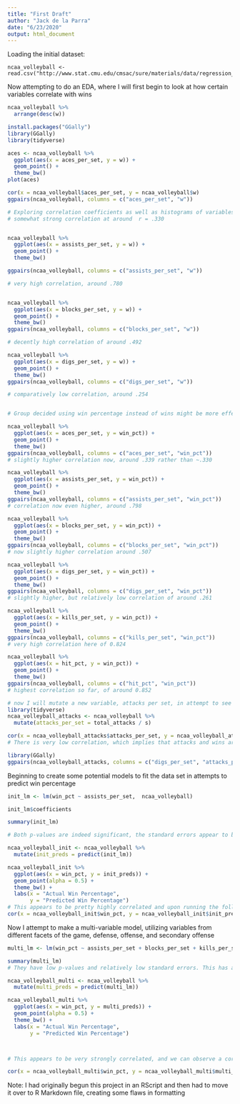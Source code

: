 ```yaml
---
title: "First Draft"
author: "Jack de la Parra"
date: "6/23/2020"
output: html_document
---
```

Loading the initial dataset:
```project
ncaa_volleyball <- read.csv("http://www.stat.cmu.edu/cmsac/sure/materials/data/regression_projects/womens_ncaa_volleyball_20182019.csv")
```


Now attempting to do an EDA, where I will first begin to look at how certain variables correlate with wins
```r
ncaa_volleyball %>%
  arrange(desc(w))

install.packages("GGally")
library(GGally)
library(tidyverse)

aces <- ncaa_volleyball %>%
  ggplot(aes(x = aces_per_set, y = w)) +
  geom_point() +
  theme_bw()
plot(aces)

cor(x = ncaa_volleyball$aces_per_set, y = ncaa_volleyball$w)
ggpairs(ncaa_volleyball, columns = c("aces_per_set", "w"))

# Exploring correlation coefficients as well as histograms of variables to see normality
# somewhat strong correlation at around  r = .330


ncaa_volleyball %>%
  ggplot(aes(x = assists_per_set, y = w)) +
  geom_point() +
  theme_bw()

ggpairs(ncaa_volleyball, columns = c("assists_per_set", "w"))

# very high correlation, around .780


ncaa_volleyball %>%
  ggplot(aes(x = blocks_per_set, y = w)) +
  geom_point() +
  theme_bw()
ggpairs(ncaa_volleyball, columns = c("blocks_per_set", "w"))

# decently high correlation of around .492

ncaa_volleyball %>%
  ggplot(aes(x = digs_per_set, y = w)) +
  geom_point() +
  theme_bw()
ggpairs(ncaa_volleyball, columns = c("digs_per_set", "w"))

# comparatively low correlation, around .254


# Group decided using win percentage instead of wins might be more effective for comparisons, since each team played a different number of games

ncaa_volleyball %>%
  ggplot(aes(x = aces_per_set, y = win_pct)) +
  geom_point() +
  theme_bw()
ggpairs(ncaa_volleyball, columns = c("aces_per_set", "win_pct"))
# slightly higher correlation now, around .339 rather than ~.330

ncaa_volleyball %>%
  ggplot(aes(x = assists_per_set, y = win_pct)) +
  geom_point() +
  theme_bw()
ggpairs(ncaa_volleyball, columns = c("assists_per_set", "win_pct"))
# correlation now even higher, around .798

ncaa_volleyball %>%
  ggplot(aes(x = blocks_per_set, y = win_pct)) +
  geom_point() +
  theme_bw()
ggpairs(ncaa_volleyball, columns = c("blocks_per_set", "win_pct"))
# now slightly higher correlation around .507

ncaa_volleyball %>%
  ggplot(aes(x = digs_per_set, y = win_pct)) +
  geom_point() +
  theme_bw()
ggpairs(ncaa_volleyball, columns = c("digs_per_set", "win_pct"))
# slightly higher, but relatively low correlation of around .261

ncaa_volleyball %>%
  ggplot(aes(x = kills_per_set, y = win_pct)) +
  geom_point() +
  theme_bw()
ggpairs(ncaa_volleyball, columns = c("kills_per_set", "win_pct"))
# very high correlation here of 0.824

ncaa_volleyball %>%
  ggplot(aes(x = hit_pct, y = win_pct)) +
  geom_point() +
  theme_bw()
ggpairs(ncaa_volleyball, columns = c("hit_pct", "win_pct"))
# highest correlation so far, of around 0.852

# now I will mutate a new variable, attacks per set, in attempt to see if more aggressive offensive teams are more successful
library(tidyverse)
ncaa_volleyball_attacks <- ncaa_volleyball %>%
  mutate(attacks_per_set = total_attacks / s)

cor(x = ncaa_volleyball_attacks$attacks_per_set, y = ncaa_volleyball_attacks$win_pct)
# There is very low correlation, which implies that attacks and wins are not very strongly related

library(GGally)
ggpairs(ncaa_volleyball_attacks, columns = c("digs_per_set", "attacks_per_set"))
```

Beginning to create some potential models to fit the data set in attempts to predict win percentage

```r
init_lm <- lm(win_pct ~ assists_per_set,  ncaa_volleyball)

init_lm$coefficients

summary(init_lm)

# Both p-values are indeed significant, the standard errors appear to be low as well, but perhaps the predictions do not matchup very well with the actual data
```
```r
ncaa_volleyball_init <- ncaa_volleyball %>%
  mutate(init_preds = predict(init_lm)) 

ncaa_volleyball_init %>%
  ggplot(aes(x = win_pct, y = init_preds)) +
  geom_point(alpha = 0.5) +
  theme_bw() +
  labs(x = "Actual Win Percentage", 
       y = "Predicted Win Percentage")
# This appears to be pretty highly correlated and upon running the following function, we can observe a correlation of 0.7978 which is very strong.
cor(x = ncaa_volleyball_init$win_pct, y = ncaa_volleyball_init$init_preds)
```
Now I attempt to make a multi-variable model, utilizing variables from different facets of the game, defense, offense, and secondary offense
```r
multi_lm <- lm(win_pct ~ assists_per_set + blocks_per_set + kills_per_set, ncaa_volleyball)

summary(multi_lm)
# They have low p-values and relatively low standard errors. This has a higher adjusted R-squared value as well (which accounts for number of variables included in the model)
```
```r
ncaa_volleyball_multi <- ncaa_volleyball %>%
  mutate(multi_preds = predict(multi_lm)) 

ncaa_volleyball_multi %>%
  ggplot(aes(x = win_pct, y = multi_preds)) +
  geom_point(alpha = 0.5) +
  theme_bw() +
  labs(x = "Actual Win Percentage", 
       y = "Predicted Win Percentage")



# This appears to be very strongly correlated, and we can observe a correlation of 0.8637 by running the following function

cor(x = ncaa_volleyball_multi$win_pct, y = ncaa_volleyball_multi$multi_preds)
```



Note: I had originally begun this project in an RScript and then had to move it over to R Markdown file, creating some flaws in formatting